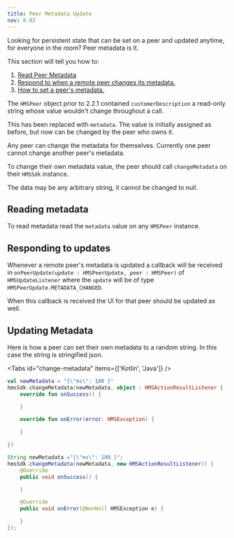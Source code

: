 ```yaml
---
title: Peer Metadata Update
nav: 8.02
---
```


Looking for persistent state that can be set on a peer and updated anytime, for everyone in the room? Peer metadata is it.

This section will tell you how to:
1. [Read Peer Metadata](#reading-metadata)
2. [Respond to when a remote peer changes its metadata.](#responding-to-updates)
3. [How to set a peer's metadata.](#updating-metadata)

The `HMSPeer` object prior to 2.2.1 contained `customerDescription` a read-only string whose value wouldn't change throughout a call.

This has been replaced with `metadata`. The value is initially assigned as before, but now can be changed by the peer who owns it.

Any peer can change the metadata for themselves. Currently one peer cannot change another peer's metadata.

To change their own metadata value, the peer should call `changeMetadata` on their `HMSSdk` instance.

The data may be any arbitrary string, it cannot be changed to null.

## Reading metadata

To read metadata read the `metadata` value on any `HMSPeer` instance.

## Responding to updates

Whenever a remote peer's metadata is updated a callback will be received in `onPeerUpdate(update : HMSPeerUpdate, peer : HMSPeer)` of `HMSUpdateListener` where the `update` will be of type `HMSPeerUpdate.METADATA_CHANGED`.

When this callback is received the UI for that peer should be updated as well.

## Updating Metadata

Here is how a peer can set their own metadata to a random string. In this case the string is stringified json.

<Tabs id="change-metadata" items={['Kotlin', 'Java']} />

<Tab id='change-metadata-0'>

```kotlin
val newMetadata = "{\"ms\": 100 }"
hmsSdk.changeMetadata(newMetadata, object : HMSActionResultListener {
    override fun onSuccess() {

    }

    override fun onError(error: HMSException) {

    }

})
```

</Tab>

<Tab id='change-metadata-1'>

```java
String newMetadata ="{\"ms\": 100 }";
hmsSdk.changeMetadata(newMetadata, new HMSActionResultListener() {
    @Override
    public void onSuccess() {

    }

    @Override
    public void onError(@NonNull HMSException e) {

    }
});
```
</Tab>

